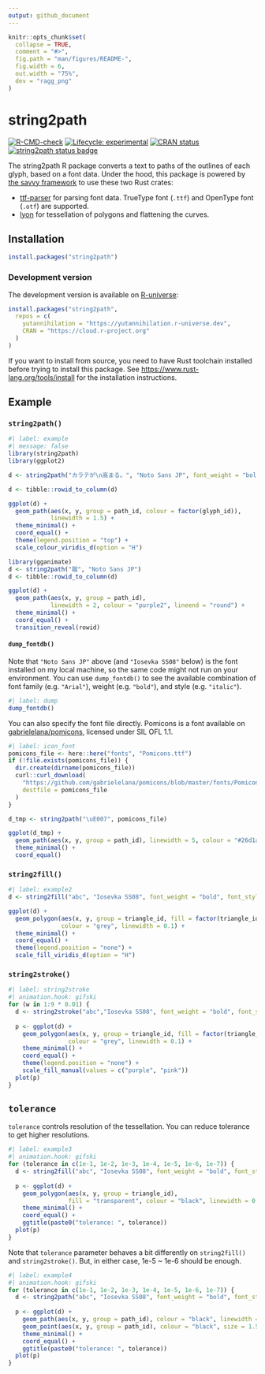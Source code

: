 ```yaml
---
output: github_document
---
```


<!-- README.md is generated from README.Rmd. Please edit that file -->

```r
knitr::opts_chunk$set(
  collapse = TRUE,
  comment = "#>",
  fig.path = "man/figures/README-",
  fig.width = 6,
  out.width = "75%",
  dev = "ragg_png"
)
```

# string2path

<!-- badges: start -->
[![R-CMD-check](https://github.com/yutannihilation/string2path/workflows/R-CMD-check/badge.svg)](https://github.com/yutannihilation/string2path/actions)
[![Lifecycle: experimental](https://img.shields.io/badge/lifecycle-experimental-orange.svg)](https://lifecycle.r-lib.org/articles/stages.html#experimental)
[![CRAN status](https://www.r-pkg.org/badges/version/string2path)](https://CRAN.R-project.org/package=string2path)
[![string2path status badge](https://yutannihilation.r-universe.dev/badges/string2path)](https://yutannihilation.r-universe.dev)
<!-- badges: end -->

The string2path R package converts a text to paths of the outlines of each glyph, based on a font data.
Under the hood, this package is powered by [the savvy framework][savvy] to use these two Rust crates:

* [ttf-parser](https://github.com/RazrFalcon/ttf-parser) for parsing font data. TrueType font (`.ttf`) and OpenType font (`.otf`) are supported.
* [lyon](https://github.com/nical/lyon/) for tessellation of polygons and flattening the curves.

[savvy]: https://yutannihilation.github.io/savvy/guide/

## Installation

``` r
install.packages("string2path")
```

### Development version

The development version is available on [R-universe](https://r-universe.dev/):

``` r
install.packages("string2path",
  repos = c(
    yutannihilation = "https://yutannihilation.r-universe.dev",
    CRAN = "https://cloud.r-project.org"
  )
)
```

If you want to install from source, you need to have Rust toolchain installed
before trying to install this package.  See <https://www.rust-lang.org/tools/install>
for the installation instructions.

## Example

### `string2path()`

```r
#| label: example
#| message: false
library(string2path)
library(ggplot2)

d <- string2path("カラテが\n高まる。", "Noto Sans JP", font_weight = "bold")

d <- tibble::rowid_to_column(d)

ggplot(d) +
  geom_path(aes(x, y, group = path_id, colour = factor(glyph_id)),
            linewidth = 1.5) +
  theme_minimal() +
  coord_equal() +
  theme(legend.position = "top") +
  scale_colour_viridis_d(option = "H")

library(gganimate)
d <- string2path("蹴", "Noto Sans JP")
d <- tibble::rowid_to_column(d)

ggplot(d) +
  geom_path(aes(x, y, group = path_id),
            linewidth = 2, colour = "purple2", lineend = "round") +
  theme_minimal() +
  coord_equal() +
  transition_reveal(rowid)
```

#### `dump_fontdb()`

Note that `"Noto Sans JP"` above (and `"Iosevka SS08"` below) is the font installed
on my local machine, so the same code might not run on your environment. You can
use `dump_fontdb()` to see the available combination of font family (e.g. `"Arial"`),
weight (e.g. `"bold"`), and style (e.g. `"italic"`).

```r
#| label: dump
dump_fontdb()
```

You can also specify the font file directly. Pomicons is a font available on
[gabrielelana/pomicons](https://github.com/gabrielelana/pomicons), licensed under
SIL OFL 1.1.

```r
#| label: icon_font
pomicons_file <- here::here("fonts", "Pomicons.ttf")
if (!file.exists(pomicons_file)) {
  dir.create(dirname(pomicons_file))
  curl::curl_download(
    "https://github.com/gabrielelana/pomicons/blob/master/fonts/Pomicons.ttf?raw=true",
    destfile = pomicons_file
  )
}

d_tmp <- string2path("\uE007", pomicons_file)

ggplot(d_tmp) +
  geom_path(aes(x, y, group = path_id), linewidth = 5, colour = "#26d1a9") +
  theme_minimal() +
  coord_equal()
```


### `string2fill()`

```r
#| label: example2
d <- string2fill("abc", "Iosevka SS08", font_weight = "bold", font_style = "italic")

ggplot(d) +
  geom_polygon(aes(x, y, group = triangle_id, fill = factor(triangle_id %% 7)),
               colour = "grey", linewidth = 0.1) +
  theme_minimal() +
  coord_equal() +
  theme(legend.position = "none") +
  scale_fill_viridis_d(option = "H")
```

### `string2stroke()`

```r
#| label: string2stroke
#| animation.hook: gifski
for (w in 1:9 * 0.01) {
  d <- string2stroke("abc","Iosevka SS08", font_weight = "bold", font_style = "italic", line_width = w)
  
  p <- ggplot(d) +
    geom_polygon(aes(x, y, group = triangle_id, fill = factor(triangle_id %% 2)),
                 colour = "grey", linewidth = 0.1) +
    theme_minimal() +
    coord_equal() +
    theme(legend.position = "none") +
    scale_fill_manual(values = c("purple", "pink"))
  plot(p)
}
```



## `tolerance`

`tolerance` controls resolution of the tessellation. You can reduce tolerance to get higher resolutions.

```r
#| label: example3
#| animation.hook: gifski
for (tolerance in c(1e-1, 1e-2, 1e-3, 1e-4, 1e-5, 1e-6, 1e-7)) {
  d <- string2fill("abc", "Iosevka SS08", font_weight = "bold", font_style = "italic", tolerance = tolerance)
  
  p <- ggplot(d) +
    geom_polygon(aes(x, y, group = triangle_id),
                 fill = "transparent", colour = "black", linewidth = 0.5) +
    theme_minimal() +
    coord_equal() +
    ggtitle(paste0("tolerance: ", tolerance))
  plot(p)
}
```

Note that `tolerance` parameter behaves a bit differently on `string2fill()` and `string2stroke()`.
But, in either case, 1e-5 ~ 1e-6 should be enough.

```r
#| label: example4
#| animation.hook: gifski
for (tolerance in c(1e-1, 1e-2, 1e-3, 1e-4, 1e-5, 1e-6, 1e-7)) {
  d <- string2path("abc", "Iosevka SS08", font_weight = "bold", font_style = "italic", tolerance = tolerance)
  
  p <- ggplot(d) +
    geom_path(aes(x, y, group = path_id), colour = "black", linewidth = 0.5) +
    geom_point(aes(x, y, group = path_id), colour = "black", size = 1.5) +
    theme_minimal() +
    coord_equal() +
    ggtitle(paste0("tolerance: ", tolerance))
  plot(p)
}
```

